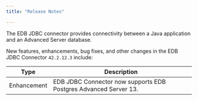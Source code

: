 ```yaml
---
title: "Release Notes"

---
```


The EDB JDBC connector provides connectivity between a Java application and an Advanced Server database.

New features, enhancements, bug fixes, and other changes in the EDB JDBC Connector `42.2.12.3` include:

| Type           | Description                                                       |
| -------------- | ----------------------------------------------------------------- |
| Enhancement    | EDB JDBC Connector now supports EDB Postgres Advanced Server 13.  |